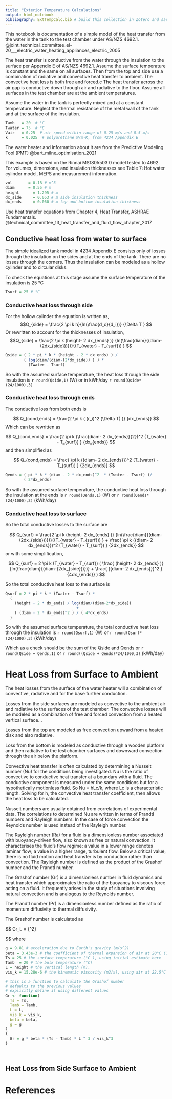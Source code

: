 ```yaml
---
title: "Exterior Temperature Calculations"
output: html_notebook
bibliography: ExtTempCalc.bib # build this collection in Zotero and save in this directory
---
```


This notebook is documentation of a simple model of the heat transfer from the water in the tank to the test chamber under AS/NZS 4692.1. @joint_technical_committee_el-20___electric_water_heating_appliances_electric_2005
  
The heat transfer is conductive from the water through the insulation to the surface per Appendix E of AS/NZS 4692.1. Assume the surface temperature is constant and the same on all surfaces. Then from the top and side use a combination of radiative and convective heat transfer to ambient. The convective heat loss is both free and forced.c The heat transfer across the air gap is conductive down through air and radiative to the floor. Assume all surfaces in the test chamber are at the ambient temperatures.
  
Assume the water in the tank is perfectly mixed and at a constant temperature. Neglect the thermal resistance of the metal wall of the tank and at the surface of the insulation.

```r
Tamb   = 20  # °C
Twater = 75  # °C
Vair   = 0.25  # air speed within range of 0.25 m/s and 0.5 m/s
k      = 0.025  # polyurethane W/m-K, from 4234 Appendix E
```

The water heater and information about it are from the Predictive Modeling Tool (PMT)  @bart_milne_optimisation_2021 

This example is based on the Rinnai MS1805503 0 model tested to 4692. For volumes, dimensions, and insulation thicknesses see Table 7: Hot water cylinder model, MEPS and measurement information. 

```r
vol       =	0.18 # m^3	
diam      =	0.55 # m
height		= 1.295 # m
dx_side		= 0.053 # m side insulation thickness
dx_ends		= 0.060 # m top and bottom insulation thickness

```

Use heat transfer equations from Chapter 4, Heat Transfer, ASHRAE Fundamentals. @technical_committee_13_heat_transfer_and_fluid_flow_chapter_2017

## Conductive heat loss from water to surface #

The simple idealized tank model in 4234 Appendix E consists only of losses through the insulation on the sides and at the ends of the tank. There are no losses through the corners. Thus the insulation can be modeled as a hollow cylinder and to circular disks.

To check the equations at this stage assume the surface temperature of the insulation is 25 °C 

```r
Tsurf = 25 # °C 
```


### Conductive heat loss through side #

For the hollow cylinder the equation is written as,
$$Q_{side} = \frac{2 \pi k h}{ln(\frac{d_o}{d_i})} {\Delta T } $$
Or rewritten to account for the thicknesses of insulation,
$$Q_{side} = \frac{2 \pi k (height- 2 dx_{ends} )}
{ln(\frac{diam}{(diam-(2dx_{side}))})}{(T_{water} - T_{surf})) } $$


```r
Qside = ( 2 * pi * k * (height - 2 * dx_ends) ) / 
        ( log(diam/(diam-(2*dx_side)) ) ) *
          (Twater - Tsurf)

```
So with the assumed surface temperature, the heat loss through the side insulation is `r round(Qside,1)` (W) or in kWh/day `r round(Qside*(24/1000),3)`

### Conductive heat loss through ends #

The conductive loss from both ends is

$$
Q_{cond,ends} = \frac{2 \pi k ( (r_i)^2 (\Delta T) )}
{dx_{ends}}
$$
Which can be rewritten as 

$$
Q_{cond,ends} = \frac{2 \pi k  (\frac{diam- 2 dx_{ends}}{2})^2 (T_{water} - T_{surf}) }
{dx_{ends}}
$$
and then simplified as 

$$
Q_{cond,ends} = \frac{ \pi k  ({diam- 2 dx_{ends}})^2 (T_{water} - T_{surf}) }
{2dx_{ends}}
$$

```r
Qends = ( pi * k * (diam - 2 * dx_ends)^2  * (Twater - Tsurf) )/ 
        ( 2*dx_ends) 

```

So with the assumed surface temperature, the conductive heat loss through the insulation at the ends is `r round(Qends,1)` (W) or `r round(Qends*(24/1000),3)` (kWh/day)



### Conductive heat loss to surface #

So the total conductive losses to the surface are 

$$
Q_{surf} =  \frac{2 \pi k (height- 2 dx_{ends} )}
{ln(\frac{diam}{(diam-(2dx_{side}))})}{(T_{water} - T_{surf})) }
+ 
\frac{ \pi k  ({diam- 2 dx_{ends}})^2 (T_{water} - T_{surf}) }
{2dx_{ends}} 
$$
or with some simplification,

$$
Q_{surf} = 2 \pi k (T_{water} - T_{surf}) (
           \frac{ (height- 2 dx_{ends} )}
                {ln(\frac{diam}{(diam-(2dx_{side}))})} 
+ 
\frac{ ({diam- 2 dx_{ends}})^2 }
    {4dx_{ends}} 
)
$$

So the total conductive heat loss to the surface is

```r
Qsurf = 2 * pi * k * (Twater - Tsurf) * 
  (
    (height - 2 * dx_ends) / log(diam/(diam-2*dx_side))
                               +
    ( (diam - 2 * dx_ends)^2 ) / ( 4*dx_ends) 
  )

```

So with the assumed surface temperature, the total conductive heat loss through the insulation is `r round(Qsurf,1)` (W) or `r round(Qsurf*(24/1000),3)` (kWh/day)

Which as a check should be the sum of the Qside and Qends or `r round(Qside + Qends,1)` or `r round((Qside + Qends)*24/1000,3)` (kWh/day)

# Heat Loss from Surface to Ambient #

The heat losses from the surface of the water heater will a combination of convective, radiative and for the base further conduction. 

Losses from the side surfaces are modeled as convective to the ambient air and radiative to the surfaces of the test chamber. The convective losses will be modeled as a combination of free and forced convection from a heated vertical surface...

Losses from the top are modeled as free convection upward from a heated disk and also radiative.

Loss from the bottom is modeled as conductive through a wooden platform and then radiative to the test chamber surfaces and downward convection through the air below the platform.


Convective heat transfer is often calculated by determining a Nusselt number (Nu) for the conditions being investigated. Nu is the ratio of convective to conductive heat transfer at a boundary with a fluid. The conductive component is measured under the same conditions but for a hypothetically motionless fluid. So Nu = hLc/k, where Lc is a characteristic length. Solving for h, the convective heat transfer coefficient, then allows the heat loss to be calculated. 

Nusselt numbers are usually obtained from correlations of experimental data. The correlations to determined Nu are written in terms of Prandtl numbers and Rayleigh numbers. In the case of force convection the Reynolds number is used instead of the Rayleigh number.

The Rayleigh number (Ra) for a fluid is a dimensionless number associated with buoyancy-driven flow, also known as free or natural convection. It characterises the fluid's flow regime: a value in a lower range denotes laminar flow; a value in a higher range, turbulent flow. Below a critical value, there is no fluid motion and heat transfer is by conduction rather than convection. The Rayleigh number is defined as the product of the Grashof number and the Prandtl number.

The Grashof number (Gr) is a dimensionless number in fluid dynamics and heat transfer which approximates the ratio of the buoyancy to viscous force acting on a fluid. It frequently arises in the study of situations involving natural convection and is analogous to the Reynolds number.

The Prandtl number (Pr) is a dimensionless number defined as the ratio of momentum diffusivity to thermal diffusivity.

The Grashof number is calculated as 

$$
Gr_L = \frac{g \beta (T_s-T_{\infty}) L^3}
          {\nu^2}

$$
where 
```r
g = 9.81 # acceleration due to Earth's gravity (m/s^2)
beta = 3.43e-3 # the coefficient of thermal expansion of air at 20°C (1/K)
Ts = 25 # the surface temperature (°C ), using initial estimate here
Tamb  = 20 # the bulk temperature (°C)
L = height # the vertical length (m), 
vis_k = 15.28e-6 # the kinematic viscosity (m2/s), using air at 22.5°C

```

```r
# this is a function to calculate the Grashof number
# defaults to the previous values
# explicitly define if using different values
Gr <- function(
  Ts = Ts,
  Tamb = Tamb,
  L = L,
  vis_k = vis_k,
  beta = beta,
  g = g
) 
{
  Gr = g * beta * (Ts - Tamb) * L ^ 3 / vis_k^3
}

  
```



## Heat Loss from Side Surface to Ambient #






# References
